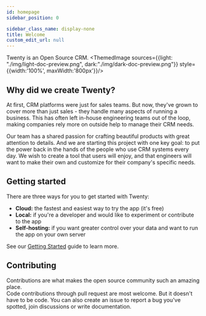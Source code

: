 ```yaml
---
id: homepage
sidebar_position: 0

sidebar_class_name: display-none
title: Welcome
custom_edit_url: null
---
```


Twenty is an Open Source CRM.
<ThemedImage sources={{light: "./img/light-doc-preview.png", dark:"./img/dark-doc-preview.png"}} style={{width:'100%', maxWidth:'800px'}}/>


## Why did we create Twenty?
At first, CRM platforms were just for sales teams.
But now, they've grown to cover more than just sales - they handle many aspects of running a business.
This has often left in-house engineering teams out of the loop, making companies rely more on outside help to manage their CRM needs.

Our team has a shared passion for crafting beautiful products with great attention to details.
And we are starting this project with one key goal: to put the power back in the hands of the people who use CRM systems every day.
We wish to create a tool that users will enjoy, and that engineers will want to make their own and customize for their company's specific needs.

## Getting started

There are three ways for you to get started with Twenty:
- **Cloud:** the fastest and easiest way to try the app (it's free)
- **Local:** if you're a developer and would like to experiment or contribute to the app
- **Self-hosting:** if you want greater control over your data and want to run the app on your own server

See our [Getting Started](./start/getting-started/) guide to learn more.

## Contributing
Contributions are what makes the open source community such an amazing place.  
Code contributions through pull request are most welcome.
But it doesn't have to be code. You can also create an issue to report a bug you've spotted, join discussions or write documentation.


